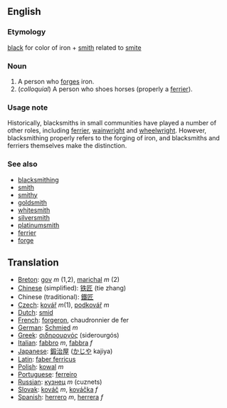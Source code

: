 ==English==

=== Etymology ===

[[black]] for color of iron + [[smith]] related to [[smite]]

=== Noun ===

# A person who [[forge]]s iron.
# (''colloquial'') A person who shoes horses (properly a [[ferrier]]).

=== Usage note ===

Historically, blacksmiths in small communities have played a number of other roles, including [[ferrier]], [[wainwright]] and [[wheelwright]].  However, blacksmithing properly refers to the forging of iron, and blacksmiths and ferriers themselves make the distinction.


===See also===
*[[blacksmithing]]
*[[smith]]
*[[smithy]]
*[[goldsmith]]
*[[whitesmith]]
*[[silversmith]]
*[[platinumsmith]]
*[[ferrier]]
*[[forge]]

== Translation ==

*[[Breton]]: [[gov]] ''m'' (1,2), [[marichal]] ''m'' (2)
*[[Chinese]] (simplified): [[铁匠]] (tie zhang)
*Chinese (traditional): [[鐵匠]]
*[[Czech]]: [[kovář]]  ''m''(1), [[podkovář]] ''m''
*[[Dutch]]: [[smid]]
*[[French]]: [[forgeron]], chaudronnier de fer
*[[German]]: [[Schmied]] ''m''
*[[Greek]]: [[σιδηρουργός]] (siderourgós)
*[[Italian]]: [[fabbro]] ''m'', [[fabbra]] ''f''
*[[Japanese]]: [[鍛治屋]] ([[かじや]] kajiya)
*[[Latin]]: [[faber ferricus]]
*[[Polish]]: [[kowal]] ''m''
*[[Portuguese]]: [[ferreiro]]
*[[Russian]]: [[кузнeц]] ''m'' (cuznets)
*[[Slovak]]: [[kováč]]  ''m'', [[kováčka]] ''f''
*[[Spanish]]: [[herrero]] ''m'', [[herrera]] ''f''